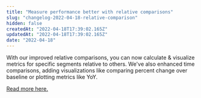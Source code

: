 ```yaml
---
title: "Measure performance better with relative comparisons"
slug: "changelog-2022-04-18-relative-comparison"
hidden: false
createdAt: "2022-04-18T17:39:02.165Z"
updatedAt: "2022-04-18T17:39:02.165Z"
date: "2022-04-18"
---
```


With our improved relative comparisons, you can now calculate & visualize metrics for specific segments relative to others. We've also enhanced time comparisons, adding visualizations like comparing percent change over baseline or plotting metrics like YoY. 

[Read more here.](https://help.mixpanel.com/hc/en-us/articles/4485419360916)
